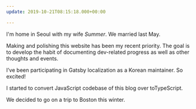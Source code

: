 ```yaml
---
update: 2019-10-21T08:15:18.000+00:00

---
```

I'm home in Seoul with my wife _Summer_. We married last May.

Making and polishing this website has been my recent priority. The goal is to develop the habit of documenting dev-related progress as well as other thoughts and events.

I’ve been participating in Gatsby localization as a Korean maintainer. So excited!

I started to convert JavaScript codebase of this blog over toTypeScript.

We decided to go on a trip to Boston this winter.